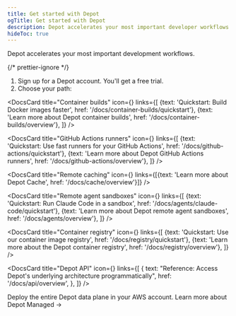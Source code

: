 ```yaml
---
title: Get started with Depot
ogTitle: Get started with Depot
description: Depot accelerates your most important developer workflows.
hideToc: true
---
```



Depot accelerates your most important development workflows.

{/* prettier-ignore */}
1. <TrackedLink href="https://depot.dev/sign-up" buttonId="docs-overview-signup">Sign up for a Depot account</TrackedLink>. You'll get a free trial.
2. Choose your path:

<DocsCardGrid cols={2}>

<DocsCard
  title="Container builds"
  icon={<CpuIcon />}
  links={[
    {text: 'Quickstart: Build Docker images faster', href: '/docs/container-builds/quickstart'},
    {text: 'Learn more about Depot container builds', href: '/docs/container-builds/overview'},
  ]}
/>

<DocsCard
  title="GitHub Actions runners"
  icon={<GitHubLogoIcon />}
  links={[
    {text: 'Quickstart: Use fast runners for your GitHub Actions', href: '/docs/github-actions/quickstart'},
    {text: 'Learn more about Depot GitHub Actions runners', href: '/docs/github-actions/overview'},
  ]}
/>

<DocsCard
  title="Remote caching"
  icon={<DatabaseIcon />}
  links={[{text: 'Learn more about Depot Cache', href: '/docs/cache/overview'}]}
/>

<DocsCard
  title="Remote agent sandboxes"
  icon={<RobotIcon />}
  links={[
    {text: 'Quickstart: Run Claude Code in a sandbox', href: '/docs/agents/claude-code/quickstart'},
    {text: 'Learn more about Depot remote agent sandboxes', href: '/docs/agents/overview'},
  ]}
/>

<DocsCard
  title="Container registry"
  icon={<ShippingContainerIcon />}
  links={[
    {text: 'Quickstart: Use our container image registry', href: '/docs/registry/quickstart'},
    {text: 'Learn more about the Depot container registry', href: '/docs/registry/overview'},
  ]}
/>

<DocsCard
  title="Depot API"
  icon={<CodeIcon />}
  links={[
    {
      text: "Reference: Access Depot's underlying architecture programmatically",
      href: '/docs/api/overview',
    },
  ]}
/>

</DocsCardGrid>

<DocsCTASecondary buttonId="">
  <TrackedLink href="/docs/managed/overview" buttonId="main-docs-cta-to-managed">
    <span className="text-radix-mauve12 font-semibold">
      Deploy the entire Depot data plane in your AWS account. Learn more about Depot Managed &rarr;
    </span>
  </TrackedLink>
</DocsCTASecondary>
